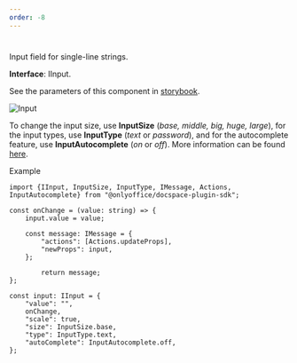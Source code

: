 ```yaml
---
order: -8
---
```

# [](/docspace/pluginssdk/codingplugin/plugincomponents)

Input field for single-line strings.

**Interface**: IInput.

See the parameters of this component in [storybook](https://storybook.onlyoffice.io/?path=/docs/components-textinput--docs).

![Input](/content/img/docspace/input.png)

To change the input size, use **InputSize** (*base, middle, big, huge, large*), for the input types, use **InputType** (*text* or *password*), and for the autocomplete feature, use **InputAutocomplete** (*on* or *off*). More information can be found [here](https://github.com/ONLYOFFICE/docspace-plugin-sdk/blob/master/src/interfaces/components/IInput.ts).

Example

```
import {IInput, InputSize, InputType, IMessage, Actions, InputAutocomplete} from "@onlyoffice/docspace-plugin-sdk";

const onChange = (value: string) => {
    input.value = value;

    const message: IMessage = {
        "actions": [Actions.updateProps],
        "newProps": input,
    };

        return message;
};

const input: IInput = {
    "value": "",
    onChange,
    "scale": true,
    "size": InputSize.base,
    "type": InputType.text,
    "autoComplete": InputAutocomplete.off,
};
```
